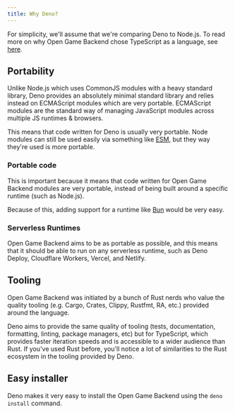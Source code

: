 ```yaml
---
title: Why Deno?
---
```


For simplicity, we'll assume that we're comparing Deno to Node.js. To read more on why Open Game Backend chose TypeScript as a language, see [here](/engine/design/typescript).

## Portability

Unlike Node.js which uses CommonJS modules with a heavy standard library, Deno provides an absolutely minimal standard library and relies instead on ECMAScript modules which are very portable. ECMAScript modules are the standard way of managing JavaScript modules across multiple JS runtimes & browsers.

This means that code written for Deno is usually very portable. Node modules can still be used easily via something like [ESM](https://esm.sh/), but they way they're used is more portable.

### Portable code

This is important because it means that code written for Open Game Backend modules are very portable, instead of being built around a specific runtime (such as Node.js).

Because of this, adding support for a runtime like [Bun](https://bun.sh/) would be very easy.

### Serverless Runtimes

Open Game Backend aims to be as portable as possible, and this means that it should be able to run on any serverless runtime, such as Deno Deploy, Cloudflare Workers, Vercel, and Netlify.

## Tooling

Open Game Backend was initiated by a bunch of Rust nerds who value the quality tooling (e.g. Cargo, Crates, Clippy, Rustfmt, RA, etc.) provided around the language.

Deno aims to provide the same quality of tooling (tests, documentation, formatting, linting, package managers, etc) but for TypeScript, which provides faster iteration speeds and is accessible to a wider audience than Rust. If you've used Rust before, you'll notice a lot of similarities to the Rust ecosystem in the tooling provided by Deno.

## Easy installer

Deno makes it very easy to install the Open Game Backend using the `deno install` command.

